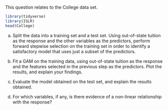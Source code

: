 This question relates to the College data set.

```r
library(tidyverse)
library(ISLR)
head(College)
```

(a)  Split the data into a training set and a test set. Using out-of-state tuition as the response and the other variables as the predictors, perform forward stepwise selection on the training set in order to identify a satisfactory model that uses just a subset of the predictors.


(b) Fit a GAM on the training data, using out-of-state tuition as the response and the features selected in the previous step as the predictors. Plot the results, and explain your findings.


(c) Evaluate the model obtained on the test set, and explain the results obtained.


(d) For which variables, if any, is there evidence of a non-linear relationship with the response?
